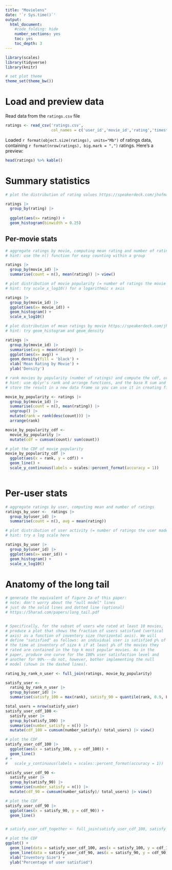 ```yaml
---
title: "Movielens"
date: '`r Sys.time()`'
output:
  html_document:
    #code_folding: hide
    number_sections: yes
    toc: yes
    toc_depth: 3
---
```


```r
library(scales)
library(tidyverse)
library(knitr)

# set plot theme
theme_set(theme_bw())
```

# Load and preview data

Read data from the `ratings.csv` file
```r
ratings <- read_csv('ratings.csv',
                    col_names = c('user_id','movie_id','rating','timestamp'))
```

Loaded `r format(object.size(ratings), units="Mb")` of ratings data, containing `r format(nrow(ratings), big.mark = ",")` ratings. Here's a preview:
```r
head(ratings) %>% kable()
```

# Summary statistics

```r
# plot the distribution of rating values https://speakerdeck.com/jhofman/modeling-social-data-lecture-2-introduction-to-counting?slide=26

ratings |>
  group_by(rating) |>
  
  ggplot(aes(x= rating)) +
  geom_histogram(binwidth = 0.25)
```

## Per-movie stats

```r
# aggregate ratings by movie, computing mean rating and number of ratings
# hint: use the n() function for easy counting within a group

ratings |>
  group_by(movie_id) |>
  summarise(count = n(), mean(rating)) |> view()
```

```r
# plot distribution of movie popularity (= number of ratings the movie received)
# hint: try scale_x_log10() for a logarithmic x axis

ratings |>
  group_by(movie_id) |> 
  ggplot(aes(x= movie_id)) +
  geom_histogram() +
  scale_x_log10()


```

```r
# plot distribution of mean ratings by movie https://speakerdeck.com/jhofman/modeling-social-data-lecture-2-introduction-to-counting?slide=28
# hint: try geom_histogram and geom_density

ratings |>
  group_by(movie_id) |>
  summarise(avg = mean(rating)) |> 
  ggplot(aes(x= avg)) +
  geom_density(fill = 'black') +
  xlab('Mean Rating by Movie') +
  ylab('Density')

```

```r
# rank movies by popularity (number of ratings) and compute the cdf, or fraction of all views covered by the top-k movies https://speakerdeck.com/jhofman/modeling-social-data-lecture-2-introduction-to-counting?slide=30
# hint: use dplyr's rank and arrange functions, and the base R sum and cumsum functions
# store the result in a new data frame so you can use it in creating figure 2 from the paper below

movie_by_popularity <- ratings |>
  group_by(movie_id) |>
  summarise(count = n(), mean(rating)) |> 
  ungroup() |>
  mutate(rank = rank(desc(count))) |>
  arrange(rank)

movie_by_popularity_cdf <- 
  movie_by_popularity |> 
  mutate(cdf = cumsum(count)/ sum(count))

# plot the CDF of movie popularity
movie_by_popularity_cdf |> 
  ggplot(aes(x = rank, y = cdf)) +
  geom_line() +
  scale_y_continuous(labels = scales::percent_format(accuracy = 1))
  

```


# Per-user stats

```r
# aggregate ratings by user, computing mean and number of ratings
ratings_by_user <-  ratings |>
  group_by(user_id) |>
  summarise(count = n(), avg = mean(rating))

```

```r
# plot distribution of user activity (= number of ratings the user made)
# hint: try a log scale here

ratings_by_user |>
  group_by(user_id) |> 
  ggplot(aes(x= user_id)) +
  geom_histogram() +
  scale_x_log10()

```

# Anatomy of the long tail

```r
# generate the equivalent of figure 2a of this paper:
# note: don't worry about the "null model" lines
# just do the solid lines and dotted line (optional)
# https://5harad.com/papers/long_tail.pdf


# Specifically, for the subset of users who rated at least 10 movies,
# produce a plot that shows the fraction of users satisfied (vertical
# axis) as a function of inventory size (horizontal axis). We will
# define "satisfied" as follows: an individual user is satisfied p% of
# the time at inventory of size k if at least p% of the movies they
# rated are contained in the top k most popular movies. As in the
# paper, produce one curve for the 100% user satisfaction level and
# another for 90%---do not, however, bother implementing the null
# model (shown in the dashed lines).

rating_by_rank_n_user <- full_join(ratings, movie_by_popularity)

satisfy_user <- 
  rating_by_rank_n_user |>
  group_by(user_id) |>
  summarise(satisfy_100 = max(rank), satisfy_90 = quantile(rank, 0.9, FALSE, TRUE, 3))

total_users = nrow(satisfy_user)
satisfy_user_cdf_100 <- 
  satisfy_user |> 
  group_by(satisfy_100) |>
  summarise(number_satisfy = n()) |> 
  mutate(cdf_100 = cumsum(number_satisfy)/ total_users) |> view()

# plot the CDF
satisfy_user_cdf_100 |> 
  ggplot(aes(x = satisfy_100, y = cdf_100)) +
  geom_line()
# +
#   scale_y_continuous(labels = scales::percent_format(accuracy = 1))

satisfy_user_cdf_90 <- 
  satisfy_user |> 
  group_by(satisfy_90) |>
  summarise(number_satisfy = n()) |> 
  mutate(cdf_90 = cumsum(number_satisfy)/ total_users) |> view()

# plot the CDF 
satisfy_user_cdf_90 |> 
  ggplot(aes(x = satisfy_90, y = cdf_90)) +
  geom_line()


# satisfy_user_cdf_together <- full_join(satisfy_user_cdf_100, satisfy_user_cdf_90) |> view()

# plot the CDF 
ggplot() +
  geom_line(data = satisfy_user_cdf_100, aes(x = satisfy_100, y = cdf_100)) +
  geom_line(data = satisfy_user_cdf_90, aes(x = satisfy_90, y = cdf_90)) +
  xlab("Inventory Size") +
  ylab("Percentage of user satisfied")

```

